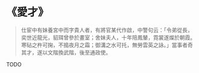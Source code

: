 # 《愛才》

> 仕宦中有妹養宮中而字貴人者，有將官某代作啟，中警句云：「令弟從長，奕世近龍光，貂珥曾參於畫室；舍妹夫人，十年陪鳳輦，霓裳遂燦於朝霞。寒砧之杵可掬，不搗夜月之霜；御溝之水可托，無勞雲英之詠。」當事者奇其才，遂以文階換武階，後至通政使。

TODO
